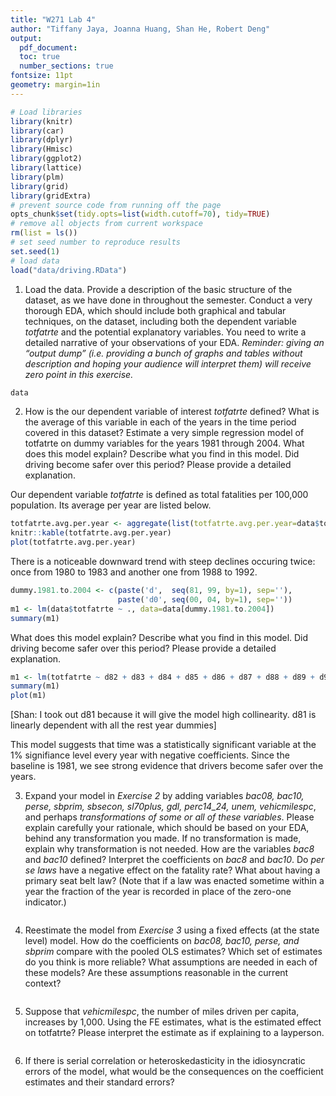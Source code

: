 ```yaml
---
title: "W271 Lab 4"
author: "Tiffany Jaya, Joanna Huang, Shan He, Robert Deng"
output: 
  pdf_document:
  toc: true
  number_sections: true
fontsize: 11pt
geometry: margin=1in
---
```



```r
# Load libraries
library(knitr)
library(car)
library(dplyr)
library(Hmisc)
library(ggplot2)
library(lattice)
library(plm)
library(grid)
library(gridExtra)
# prevent source code from running off the page
opts_chunk$set(tidy.opts=list(width.cutoff=70), tidy=TRUE)
# remove all objects from current workspace
rm(list = ls())
# set seed number to reproduce results
set.seed(1)
# load data
load("data/driving.RData")
```

1. Load the data. Provide a description of the basic structure of the dataset, as we have done in throughout the semester. Conduct a very thorough EDA, which should include both graphical and tabular techniques, on the dataset, including both the dependent variable *totfatrte* and the potential explanatory variables. You need to write a detailed narrative of your observations of your EDA. *Reminder: giving an "output dump" (i.e. providing a bunch of graphs and tables without description and hoping your audience will interpret them) will receive zero point in this exercise.*

```r
data
```

2. How is the our dependent variable of interest *totfatrte* defined? What is the average of this variable in each of the years in the time period covered in this dataset? Estimate a very simple regression model of totfatrte on dummy variables for the years 1981 through 2004. What does this model explain? Describe what you find in this model. Did driving become safer over this period? Please provide a detailed explanation.

Our dependent variable *totfatrte* is defined as total fatalities per 100,000 population. Its average per year are listed below.

```r
totfatrte.avg.per.year <- aggregate(list(totfatrte.avg.per.year=data$totfatrte), by=list(year=data$year), FUN=mean)
knitr::kable(totfatrte.avg.per.year)
plot(totfatrte.avg.per.year)
```

There is a noticeable downward trend with steep declines occuring twice: once from 1980 to 1983 and another one from 1988 to 1992. 

```r
dummy.1981.to.2004 <- c(paste('d',  seq(81, 99, by=1), sep=''), 
                        paste('d0', seq(00, 04, by=1), sep=''))
m1 <- lm(data$totfatrte ~ ., data=data[dummy.1981.to.2004])
summary(m1)
```

What does this model explain? Describe what you find in this model. Did driving become safer over this period? Please provide a detailed explanation.

```r
m1 <- lm(totfatrte ~ d82 + d83 + d84 + d85 + d86 + d87 + d88 + d89 + d90 + d91 + d92 + d93 + d94 + d95 + d96 + d97 + d98 + d99 + d00 + d01 + d02 + d03 + d04, data=data)
summary(m1)
plot(m1)
```

[Shan: I took out d81 because it will give the model high collinearity. d81 is linearly dependent with all the rest year dummies]

This model suggests that time was a statistically significant variable at the 1% signifiance level every year with negative coefficients. Since the baseline is 1981, we see strong evidence that drivers become safer over the years. 


3. Expand your model in *Exercise 2* by adding variables *bac08, bac10, perse, sbprim, sbsecon, sl70plus, gdl, perc14_24, unem, vehicmilespc*, and perhaps *transformations of some or all of these variables*. Please explain carefully your rationale, which should be based on your EDA, behind any transformation you made. If no transformation is made, explain why transformation is not needed. How are the variables *bac8* and *bac10* defined? Interpret the coefficients on *bac8* and *bac10*. Do *per se laws* have a negative effect on the fatality rate? What about having a primary seat belt law? (Note that if a law was enacted sometime within a year the fraction of the year is recorded in place of the zero-one indicator.)

```r

```


4. Reestimate the model from *Exercise 3* using a fixed effects (at the state level) model. How do the coefficients on *bac08, bac10, perse, and sbprim* compare with the pooled OLS estimates? Which set of estimates do you think is more reliable? What assumptions are needed in each of these models?  Are these assumptions reasonable in the current context?

```r

```


5. Suppose that *vehicmilespc*, the number of miles driven per capita, increases by 1,000. Using the FE estimates, what is the estimated effect on totfatrte? Please interpret the estimate as if explaining to a layperson.

```r

```

6. If there is serial correlation or heteroskedasticity in the idiosyncratic errors of the model, what would be the consequences on the coefficient estimates and their standard errors?
